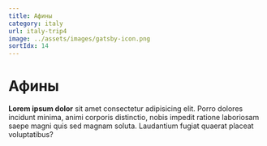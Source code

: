 ```yaml
---
title: Афины
category: italy
url: italy-trip4
image: ../assets/images/gatsby-icon.png
sortIdx: 14
---
```


# Афины
**Lorem ipsum dolor** sit amet consectetur adipisicing elit. Porro dolores incidunt minima, animi corporis distinctio, nobis impedit ratione laboriosam saepe magni quis sed magnam soluta. Laudantium fugiat quaerat placeat voluptatibus?
